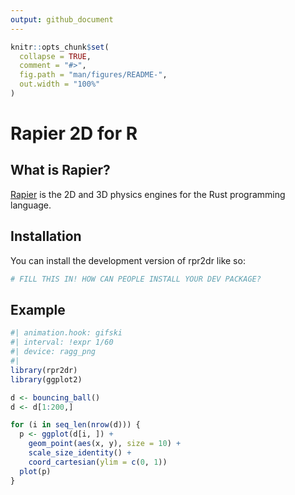 ```yaml
---
output: github_document
---
```


<!-- README.md is generated from README.Rmd. Please edit that file -->

```r
knitr::opts_chunk$set(
  collapse = TRUE,
  comment = "#>",
  fig.path = "man/figures/README-",
  out.width = "100%"
)
```

# Rapier 2D for R

<!-- badges: start -->
<!-- badges: end -->

## What is Rapier?

[Rapier](https://github.com/dimforge/rapier) is the 2D and 3D physics engines for the Rust programming language. 

## Installation

You can install the development version of rpr2dr like so:

``` r
# FILL THIS IN! HOW CAN PEOPLE INSTALL YOUR DEV PACKAGE?
```

## Example

```r
#| animation.hook: gifski
#| interval: !expr 1/60
#| device: ragg_png
#| 
library(rpr2dr)
library(ggplot2)

d <- bouncing_ball()
d <- d[1:200,]

for (i in seq_len(nrow(d))) {
  p <- ggplot(d[i, ]) +
    geom_point(aes(x, y), size = 10) +
    scale_size_identity() +
    coord_cartesian(ylim = c(0, 1))
  plot(p)
}
```

